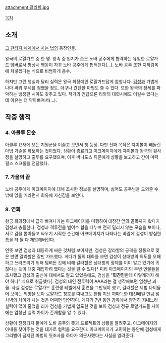 attachment:갈라할.jpg

[[목차]]
== 소개 ==
[[그 판타지 세계에서 사는 법]]의 등장인물.

왕국의 로얄가드 중 한 명. 왕족 중 입지가 좁은 노바 공주에게 협력하는 유일한 로얄가드 멤버로서 평상시 행동이 자꾸 노바 공주에게 찝적댄다(...). 노바 공주 또한 지하감옥에 처넣겠다는 식으로 비범하게 응수.

하지만 그런 행실과 달리 실력은 왕국 최정예인 로얄가드답게 엄청나다. [[검성(그 판타지 세계에서 사는 법)|검성]]과 가볍게나마 싸워 우세를 점했을 정도. 더구나 간단한 마법도 쓸 수 있다. 또한 왕국의 정세를 파악하는 냉정한 시야도 갖추고 있다. 작가의 언급으론 리와의 대련시에도 이길수 있다는데 이유는 더 약아빠져서(...).

== 작중 행적 ==
=== 4. 아쿨루 몬순 ===
아쿨루 요새에 오는 지원군을 이끌고 오면서 첫 등장. 다만 진짜 목적은 쟈이볼이 빼돌린 마법 기술을 확보하는 것이었다. 상황이 종료되고 아크메이지에게 쟈이볼과 왕국의 뒷사정을 설명하고 출두를 요구했으며, 이후 버나도스 듀폰에게 상황을 보고하고 간이 마력 펄스 스크롤을 전달했다.

=== 7. 가을의 끝 ===
노바 공주에게 아크메이지에 대해 조사한 정보를 설명하며, 싫어도 공주님을 도와줄 수밖에 없을 거라면서 회유에 자신감을 보인다.

=== 8. 연회 ===
왕궁 회의장에서 급히 빠져나가는 아크메이지를 미행하여 대장간 앞의 골목까지 왔다가 검성과 충돌한다. 검성과 격투전을 벌여수 합을 나누며 전혀 밀리지 않는 모습을 보이다, 서로 검을 뽑아들고 싸우기 시작한 순간에 아크메이지가 나타나는 바람에 검성이 방심한 틈을 타 둘 다 제압해버린다.

언뜻 보면 검성과 대등하게 싸운 것처럼 보이지만, 검성은 갈라할의 공격을 정통으로 맞은 반면 갈라할은 잘만 가드했다. 게다가 둘의 대화를 보면 검성이 상대방의 의도를 오해하고 쓰러뜨리기 위해 덤벼든 것에 비해 갈라할은 상대방의 정체를 이미 알고 있기에 귀찮다는 듯이 대충 제압하려 했다는 것을 알 수 있다[* 미리 아크메이지의 주변 인물들을 조사했고 검성의 출신에 대해서도 알고 있었음에도, 검성을 "'''민간인'''한테 이렇게까지 해야 하나" 식으로 취급했다]. 검성의 대인 전투력이 AAA라는 걸 생각해보면 엄청난 괴물. 사실 검성은 로얄가드 훈련생 레벨에서 훈련을 그만둬야 했고, 갈라할은 제법 나이들어 보이는 외양을 보아 로얄가드 칭호를 따내고도 한참 지난 까마득한 대선배일 만큼 넘사벽의 차이가 나는 것은 어쩌면 당연하다. 게다가 7년 동안 감옥에서 얌전히 지내느라 실력이 많이 줄었을 리가 검성을 가볍게 압도한 것을 보아 검성과 정규 로얄가드들 사이에는 엄청난 실력 차이가 존재함을 알 수 있다.

상황이 진정되자 둘에게 노바 공주의 뜻과 프로젝트의 상황을 알려주고, 아크메이지의 아내를 찾아주는 것을 대가로 협력을 요구한다. 아크메이지가 고민하는 동안에 검성에게 그리벨이 금지된 마법의 뒷조사를 하다가 의문사했다는 사실을 알려준다.
